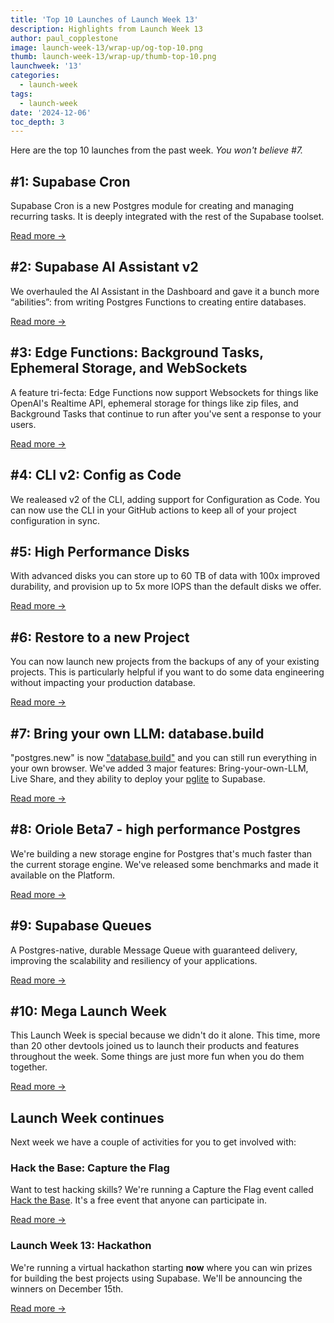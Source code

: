 ```yaml
---
title: 'Top 10 Launches of Launch Week 13'
description: Highlights from Launch Week 13
author: paul_copplestone
image: launch-week-13/wrap-up/og-top-10.png
thumb: launch-week-13/wrap-up/thumb-top-10.png
launchweek: '13'
categories:
  - launch-week
tags:
  - launch-week
date: '2024-12-06'
toc_depth: 3
---
```


Here are the top 10 launches from the past week. _You won't believe #7._

## #1: Supabase Cron

Supabase Cron is a new Postgres module for creating and managing recurring tasks. It is deeply integrated with the rest of the Supabase toolset.

[Read more →](/blog/supabase-cron)

## #2: Supabase AI Assistant v2

We overhauled the AI Assistant in the Dashboard and gave it a bunch more “abilities”: from writing Postgres Functions to creating entire databases.

[Read more →](/blog/supabase-ai-assistant-v2)

## #3: Edge Functions: Background Tasks, Ephemeral Storage, and WebSockets

A feature tri-fecta: Edge Functions now support Websockets for things like OpenAI's Realtime API, ephemeral storage for things like zip files, and Background Tasks that continue to run after you've sent a response to your users.

[Read more →](/blog/edge-functions-background-tasks-websockets)

## #4: CLI v2: Config as Code

We realeased v2 of the CLI, adding support for Configuration as Code. You can now use the CLI in your GitHub actions to keep all of your project configuration in sync.

## #5: High Performance Disks

With advanced disks you can store up to 60 TB of data with 100x improved durability, and provision up to 5x more IOPS than the default disks we offer.

[Read more →](/blog/high-performance-disks)

## #6: Restore to a new Project

You can now launch new projects from the backups of any of your existing projects. This is particularly helpful if you want to do some data engineering without impacting your production database.

[Read more →](/blog/restore-to-a-new-project)

## #7: Bring your own LLM: database.build

"postgres.new" is now ["database.build"](https://database.build) and you can still run everything in your own browser. We've added 3 major features: Bring-your-own-LLM, Live Share, and they ability to deploy your [pglite](https://pglite.dev/) to Supabase.

[Read more →](/blog/database-build-v2)

## #8: Oriole Beta7 - high performance Postgres

We're building a new storage engine for Postgres that's much faster than the current storage engine. We've released some benchmarks and made it available on the Platform.

[Read more →](https://www.orioledb.com/blog/orioledb-beta7-benchmarks)

## #9: Supabase Queues

A Postgres-native, durable Message Queue with guaranteed delivery, improving the scalability and resiliency of your applications.

[Read more →](/blog/supabase-queues)

## #10: Mega Launch Week

This Launch Week is special because we didn't do it alone. This time, more than 20 other devtools joined us to launch their products and features throughout the week. Some things are just more fun when you do them together.

[Read more →](https://launchweek.dev/lw/MEGA)

## Launch Week continues

Next week we have a couple of activities for you to get involved with:

### Hack the Base: Capture the Flag

Want to test hacking skills? We're running a Capture the Flag event called [Hack the Base](https://ctf.supabase.com/). It's a free event that anyone can participate in.

[Read more →](/events/launch-week-13-hackathon)

### Launch Week 13: Hackathon

We're running a virtual hackathon starting **now** where you can win prizes for building the best projects using Supabase. We'll be announcing the winners on December 15th.

[Read more →](/events/launch-week-13-hackathon)
